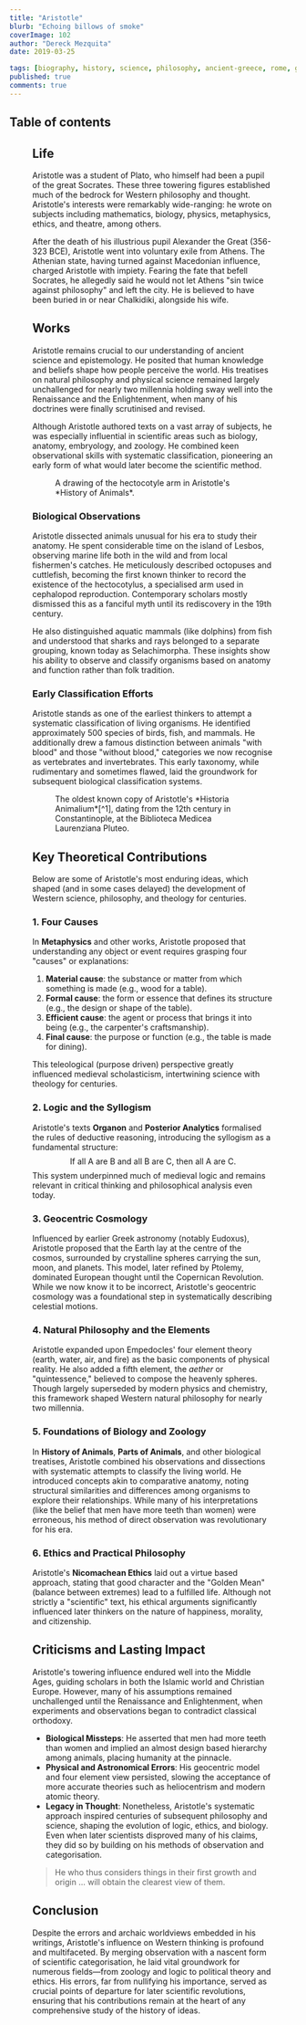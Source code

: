 ```yaml
---
title: "Aristotle"
blurb: "Echoing billows of smoke"
coverImage: 102
author: "Dereck Mezquita"
date: 2019-03-25

tags: [biography, history, science, philosophy, ancient-greece, rome, greek]
published: true
comments: true
---
```


## Table of contents

<Figure src="/references/biography_aristotle/raphael_school-of-athens.jpg" />

## Life

Aristotle was a student of Plato, who himself had been a pupil of the great Socrates. These three towering figures established much of the bedrock for Western philosophy and thought. Aristotle's interests were remarkably wide-ranging: he wrote on subjects including mathematics, biology, physics, metaphysics, ethics, and theatre, among others.

After the death of his illustrious pupil Alexander the Great (356-323 BCE), Aristotle went into voluntary exile from Athens. The Athenian state, having turned against Macedonian influence, charged Aristotle with impiety. Fearing the fate that befell Socrates, he allegedly said he would not let Athens "sin twice against philosophy" and left the city. He is believed to have been buried in or near Chalkidiki, alongside his wife.

## Works

Aristotle remains crucial to our understanding of ancient science and epistemology. He posited that human knowledge and beliefs shape how people perceive the world. His treatises on natural philosophy and physical science remained largely unchallenged for nearly two millennia holding sway well into the Renaissance and the Enlightenment, when many of his doctrines were finally scrutinised and revised.

Although Aristotle authored texts on a vast array of subjects, he was especially influential in scientific areas such as biology, anatomy, embryology, and zoology. He combined keen observational skills with systematic classification, pioneering an early form of what would later become the scientific method.

<Figure src="/references/biography_aristotle/history-of-animals_hectocotyle-arm.jpg">
    A drawing of the hectocotyle arm in Aristotle's *History of Animals*.
</Figure>

### Biological Observations

Aristotle dissected animals unusual for his era to study their anatomy. He spent considerable time on the island of Lesbos, observing marine life both in the wild and from local fishermen's catches. He meticulously described octopuses and cuttlefish, becoming the first known thinker to record the existence of the hectocotylus, a specialised arm used in cephalopod reproduction. Contemporary scholars mostly dismissed this as a fanciful myth until its rediscovery in the 19th century.

He also distinguished aquatic mammals (like dolphins) from fish and understood that sharks and rays belonged to a separate grouping, known today as Selachimorpha. These insights show his ability to observe and classify organisms based on anatomy and function rather than folk tradition.

### Early Classification Efforts

Aristotle stands as one of the earliest thinkers to attempt a systematic classification of living organisms. He identified approximately 500 species of birds, fish, and mammals. He additionally drew a famous distinction between animals "with blood" and those "without blood," categories we now recognise as vertebrates and invertebrates. This early taxonomy, while rudimentary and sometimes flawed, laid the groundwork for subsequent biological classification systems.

<Figure src="/references/biography_aristotle/historia-animalium-constantinople-12th-century-biblioteca-medicea-laurenziana-pluteo.jpg">
    The oldest known copy of Aristotle's *Historia Animalium*[^1], dating from the 12th century in Constantinople, at the Biblioteca Medicea Laurenziana Pluteo.
</Figure>

## Key Theoretical Contributions

Below are some of Aristotle's most enduring ideas, which shaped (and in some cases delayed) the development of Western science, philosophy, and theology for centuries.

### 1. Four Causes

In **Metaphysics** and other works, Aristotle proposed that understanding any object or event requires grasping four "causes" or explanations:
1. **Material cause**: the substance or matter from which something is made (e.g., wood for a table).  
2. **Formal cause**: the form or essence that defines its structure (e.g., the design or shape of the table).  
3. **Efficient cause**: the agent or process that brings it into being (e.g., the carpenter's craftsmanship).  
4. **Final cause**: the purpose or function (e.g., the table is made for dining).

This teleological (purpose driven) perspective greatly influenced medieval scholasticism, intertwining science with theology for centuries.

### 2. Logic and the Syllogism

Aristotle's texts **Organon** and **Posterior Analytics** formalised the rules of deductive reasoning, introducing the syllogism as a fundamental structure:
$$
\text{If all A are B and all B are C, then all A are C.}
$$
This system underpinned much of medieval logic and remains relevant in critical thinking and philosophical analysis even today.

### 3. Geocentric Cosmology

Influenced by earlier Greek astronomy (notably Eudoxus), Aristotle proposed that the Earth lay at the centre of the cosmos, surrounded by crystalline spheres carrying the sun, moon, and planets. This model, later refined by Ptolemy, dominated European thought until the Copernican Revolution. While we now know it to be incorrect, Aristotle's geocentric cosmology was a foundational step in systematically describing celestial motions.

### 4. Natural Philosophy and the Elements

Aristotle expanded upon Empedocles' four element theory (earth, water, air, and fire) as the basic components of physical reality. He also added a fifth element, the *aether* or "quintessence," believed to compose the heavenly spheres. Though largely superseded by modern physics and chemistry, this framework shaped Western natural philosophy for nearly two millennia.

### 5. Foundations of Biology and Zoology

In **History of Animals**, **Parts of Animals**, and other biological treatises, Aristotle combined his observations and dissections with systematic attempts to classify the living world. He introduced concepts akin to comparative anatomy, noting structural similarities and differences among organisms to explore their relationships. While many of his interpretations (like the belief that men have more teeth than women) were erroneous, his method of direct observation was revolutionary for his era.

### 6. Ethics and Practical Philosophy

Aristotle's **Nicomachean Ethics** laid out a virtue based approach, stating that good character and the "Golden Mean" (balance between extremes) lead to a fulfilled life. Although not strictly a "scientific" text, his ethical arguments significantly influenced later thinkers on the nature of happiness, morality, and citizenship.

## Criticisms and Lasting Impact

Aristotle's towering influence endured well into the Middle Ages, guiding scholars in both the Islamic world and Christian Europe. However, many of his assumptions remained unchallenged until the Renaissance and Enlightenment, when experiments and observations began to contradict classical orthodoxy.

- **Biological Missteps**: He asserted that men had more teeth than women and implied an almost design based hierarchy among animals, placing humanity at the pinnacle.  
- **Physical and Astronomical Errors**: His geocentric model and four element view persisted, slowing the acceptance of more accurate theories such as heliocentrism and modern atomic theory.  
- **Legacy in Thought**: Nonetheless, Aristotle's systematic approach inspired centuries of subsequent philosophy and science, shaping the evolution of logic, ethics, and biology. Even when later scientists disproved many of his claims, they did so by building on his methods of observation and categorisation.

<Blockquote src="Aristotle, Politics">
    He who thus considers things in their first growth and origin ... will obtain the clearest view of them.
</Blockquote>

[^1]: [*Historia Animalium*](/references/biography_aristotle/aristotle_historia-animalium.pdf")

## Conclusion

Despite the errors and archaic worldviews embedded in his writings, Aristotle's influence on Western thinking is profound and multifaceted. By merging observation with a nascent form of scientific categorisation, he laid vital groundwork for numerous fields—from zoology and logic to political theory and ethics. His errors, far from nullifying his importance, served as crucial points of departure for later scientific revolutions, ensuring that his contributions remain at the heart of any comprehensive study of the history of ideas.